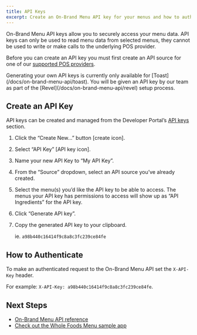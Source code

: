 ```yaml
---
title: API Keys
excerpt: Create an On-Brand Menu API key for your menus and how to authorize.
---
```


On-Brand Menu API keys allow you to securely access your menu data. API keys can only be used to read menu data from selected menus, they cannot be used to write or make calls to the underlying POS provider.

Before you can create an API key you must first create an API source for one of our [supported POS providers](/docs/on-brand-menu-api).

<Callout>
  Generating your own API keys is currently only available for
  [Toast](/docs/on-brand-menu-api/toast). You will be given an API key by our
  team as part of the [Revel](/docs/on-brand-menu-api/revel) setup process.
</Callout>

## Create an API Key

API keys can be created and managed from the Developer Portal’s [API keys](https://developers.raydiant.com/api-keys) section.

1. Click the “Create New…” button [create icon].
2. Select “API Key” [API key icon].
3. Name your new API Key to “My API Key”.
4. From the “Source” dropdown, select an API source you’ve already created.
5. Select the menu(s) you’d like the API key to be able to access. The menus your API key has permissions to access will show up as “API Ingredients” for the API key.
6. Click “Generate API key”.
7. Copy the generated API key to your clipboard.

   ie. `a98b440c16414f9c8a8c3fc239ce84fe`

## How to Authenticate

To make an authenticated request to the On-Brand Menu API set the `X-API-Key` header.

For example: `X-API-Key: a98b440c16414f9c8a8c3fc239ce84fe`.

## Next Steps

- [On-Brand Menu API reference](/docs/on-brand-menu-api/reference)
- [Check out the Whole Foods Menu sample app](/docs/get-started/sample-apps/whole-foods-menu)
